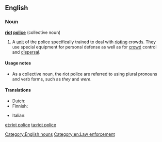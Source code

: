 ==English==
{{wikipedia}}

===Noun===
'''[[riot]] [[police]]''' {{singularonly}} (collective noun)

# A [[unit]] of the police specifically trained to deal with [[riot#Verb|riot]]ing crowds. They use special equipment for personal defense as well as for [[crowd]] control and [[dispersal]].

====Usage notes====
* As a collective noun, the riot police are referred to using plural pronouns and verb forms, such as ''they'' and ''were''.

====Translations====
{{trans-top|a unit of police specifically trained to deal with rioting crowds}}
* Dutch: {{t-|nl|oproerpolitie|f}}
* Finnish: {{t-|fi|mellakkapoliisi}}
{{trans-mid}}
* Italian: {{t+|it|celere}}
{{trans-bottom}}

[[Category:English nouns]]
[[Category:en:Law enforcement]]

[[et:riot police]]
[[ta:riot police]]